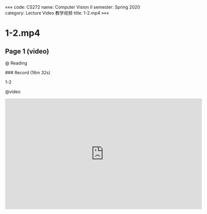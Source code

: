 «««
code: CS272
name: Computer Vision II
semester: Spring 2020
category: Lecture Video 教学视频
title: 1-2.mp4
»»»

# 1-2.mp4

## Page 1 (video)

@ Reading

<div class="markdown-body">
### Record (16m 32s)

1-2
</div>

@video

<iframe src="https://sbbrisk.com/e/xyr5o4nzomwf.html" frameborder=0 marginwidth=0 marginheight=0 scrolling=no width=640 height=360 allowfullscreen></iframe>
